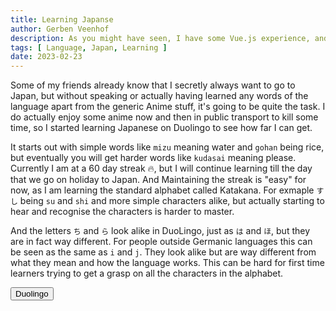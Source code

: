 ```yaml
---
title: Learning Japanse
author: Gerben Veenhof
description: As you might have seen, I have some Vue.js experience, and I am also good on the way on learning the composition API in Vue version 3.0.
tags: [ Language, Japan, Learning ]
date: 2023-02-23
---
```


Some of my friends already know that I secretly always want to go to Japan, but without speaking or actually having learned any words of the language apart from the generic Anime stuff, it's going to be quite the task. 
I do actually enjoy some anime now and then in public transport to kill some time, so I started learning Japanese on Duolingo to see how far I can get.

It starts out with simple words like `mizu` meaning water and `gohan` being rice, but eventually you will get harder words like `kudasai` meaning please.
Currently I am at a 60 day streak 🔥, but I will continue learning till the day that we go on holiday to Japan. And Maintaining the streak is "easy" for now, as I am learning the standard alphabet called Katakana.
For exmaple `すし` being `su` and `shi` and more simple characters alike, but actually starting to hear and recognise the characters is harder to master.

And the letters `ち` and `ら` look alike in DuoLingo, just as `は` and `ほ`, but they are in fact way different.
For people outside Germanic languages this can be seen as the same as `i` and `j`. They look alike but are way different from what they mean and how the language works. 
This can be hard for first time learners trying to get a grasp on all the characters in the alphabet.

<FlexCenter>
    <Button href="https://www.duolingo.com/" icon="arcticons:duolingo-alt">Duolingo</Button>
</FlexCenter>